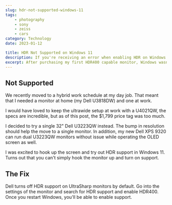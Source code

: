 ```yaml
---
slug: hdr-not-supported-windows-11
tags:
    - photography
    - sony
    - zeiss
    - cars
category: Technology
date: 2023-01-12

title: HDR Not Supported on Windows 11
description: If you're receiving an error when enabling HDR on Windows 11 you may have to enable HDR on your monitor.
excerpt: After purchasing my first HDR400 capable monitor, Windows wasn't recognizing HDR support. Turns out there's an easy fix for Dell monitors.
---
```


## Not Supported

We recently moved to a hybrid work schedule at my day job. That meant that I needed a monitor at home (my Dell U3818DW) and one at work.

I would have loved to keep the ultrawide setup at work with a U4021QW, the specs are incredible, but as of this post, the $1,799 price tag was too much.

I decided to try a single 32" Dell U3223QW instead. The bump in resolution should help the move to a single monitor. In addition, my new Dell XPS 9320 can run dual U3223QW monitors without issue while operating the OLED screen as well.

I was excited to hook up the screen and try out HDR support in Windows 11. Turns out that you can't simply hook the monitor up and turn on support.

## The Fix

Dell turns off HDR support on UltraSharp monitors by default. Go into the settings of the monitor and search for HDR support and enable HDR400. Once you restart Windows, you'll be able to enable support.
